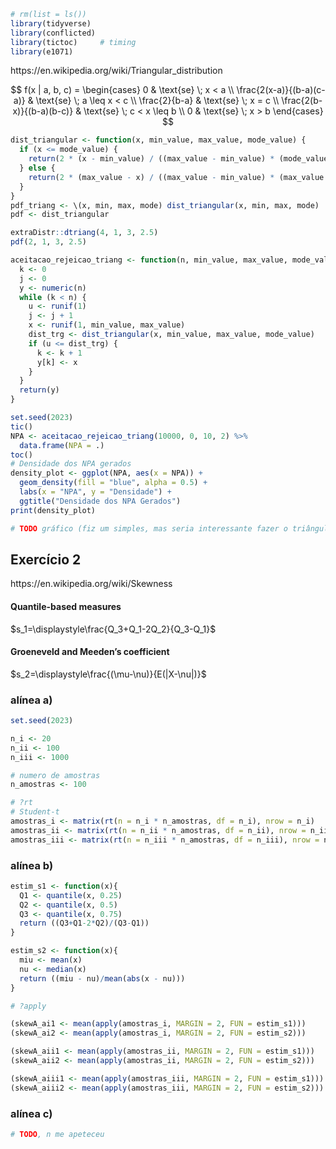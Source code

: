 ```r
# rm(list = ls())
library(tidyverse)
library(conflicted)
library(tictoc)     # timing
library(e1071)
```


https://en.wikipedia.org/wiki/Triangular_distribution

$$
f(x | a, b, c) = 
\begin{cases}
  0                         & \text{se} \; x < a \\
  \frac{2(x-a)}{(b-a)(c-a)} & \text{se} \; a \leq x < c \\
  \frac{2}{b-a}             & \text{se} \; x = c \\
  \frac{2(b-x)}{(b-a)(b-c)} & \text{se} \; c < x \leq b \\
  0                         & \text{se} \; x > b
\end{cases}
$$

```r
dist_triangular <- function(x, min_value, max_value, mode_value) {
  if (x <= mode_value) {
    return(2 * (x - min_value) / ((max_value - min_value) * (mode_value - min_value)))
  } else {
    return(2 * (max_value - x) / ((max_value - min_value) * (max_value - mode_value)))
  }
}
pdf_triang <- \(x, min, max, mode) dist_triangular(x, min, max, mode)
pdf <- dist_triangular

extraDistr::dtriang(4, 1, 3, 2.5)
pdf(2, 1, 3, 2.5)
```


```r
aceitacao_rejeicao_triang <- function(n, min_value, max_value, mode_value) {
  k <- 0
  j <- 0
  y <- numeric(n)
  while (k < n) {
    u <- runif(1)
    j <- j + 1
    x <- runif(1, min_value, max_value)
    dist_trg <- dist_triangular(x, min_value, max_value, mode_value)
    if (u <= dist_trg) {
      k <- k + 1
      y[k] <- x
    }
  }
  return(y)
}
```

```r
set.seed(2023)
tic()
NPA <- aceitacao_rejeicao_triang(10000, 0, 10, 2) %>%
  data.frame(NPA = .)
toc()
# Densidade dos NPA gerados
density_plot <- ggplot(NPA, aes(x = NPA)) +
  geom_density(fill = "blue", alpha = 0.5) +
  labs(x = "NPA", y = "Densidade") +
  ggtitle("Densidade dos NPA Gerados")
print(density_plot)

# TODO gráfico (fiz um simples, mas seria interessante fazer o triângulo da distrib.)
```


## Exercício 2


https://en.wikipedia.org/wiki/Skewness

#### Quantile-based measures
$s_1=\displaystyle\frac{Q_3+Q_1-2Q_2}{Q_3-Q_1}$


#### Groeneveld and Meeden's coefficient
$s_2=\displaystyle\frac{(\mu-\nu)}{E(|X-\nu|)}$


### alínea a)

```r
set.seed(2023)

n_i <- 20
n_ii <- 100
n_iii <- 1000

# numero de amostras
n_amostras <- 100

# ?rt
# Student-t
amostras_i <- matrix(rt(n = n_i * n_amostras, df = n_i), nrow = n_i)
amostras_ii <- matrix(rt(n = n_ii * n_amostras, df = n_ii), nrow = n_ii)
amostras_iii <- matrix(rt(n = n_iii * n_amostras, df = n_iii), nrow = n_iii)
```

### alínea b)

```r
estim_s1 <- function(x){
  Q1 <- quantile(x, 0.25)
  Q2 <- quantile(x, 0.5)
  Q3 <- quantile(x, 0.75)
  return ((Q3+Q1-2*Q2)/(Q3-Q1))
}

estim_s2 <- function(x){
  miu <- mean(x)
  nu <- median(x)
  return ((miu - nu)/mean(abs(x - nu)))
}

# ?apply

(skewA_ai1 <- mean(apply(amostras_i, MARGIN = 2, FUN = estim_s1)))
(skewA_ai2 <- mean(apply(amostras_i, MARGIN = 2, FUN = estim_s2)))

(skewA_aii1 <- mean(apply(amostras_ii, MARGIN = 2, FUN = estim_s1)))
(skewA_aii2 <- mean(apply(amostras_ii, MARGIN = 2, FUN = estim_s2)))

(skewA_aiii1 <- mean(apply(amostras_iii, MARGIN = 2, FUN = estim_s1)))
(skewA_aiii2 <- mean(apply(amostras_iii, MARGIN = 2, FUN = estim_s2)))
```

### alínea c)

```r
# TODO, n me apeteceu
```


